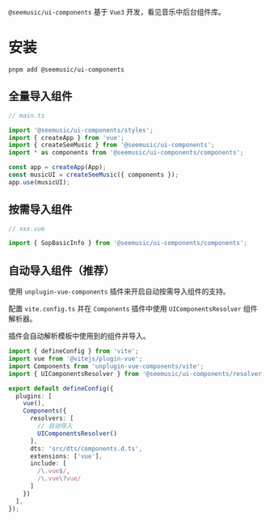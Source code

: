 
<Meta title="指南导读/快速上手" />

`@seemusic/ui-components` 基于 `Vue3` 开发，看见音乐中后台组件库。

# 安装

```
pnpm add @seemusic/ui-components
```

## 全量导入组件

```ts
// main.ts

import '@seemusic/ui-components/styles';
import { createApp } from 'vue';
import { createSeeMusic } from '@seemusic/ui-components';
import * as components from '@seemusic/ui-components/components';

const app = createApp(App);
const musicUI = createSeeMusic({ components });
app.use(musicUI);
```

## 按需导入组件

```ts
// xxx.vue

import { SopBasicInfo } from '@seemusic/ui-components/components';
```

## 自动导入组件（推荐）

使用 `unplugin-vue-components` 插件来开启自动按需导入组件的支持。

配置 `vite.config.ts` 并在 `Components` 插件中使用 `UIComponentsResolver` 组件解析器。

插件会自动解析模板中使用到的组件并导入。

```ts
import { defineConfig } from 'vite';
import vue from '@vitejs/plugin-vue';
import Components from 'unplugin-vue-components/vite';
import { UIComponentsResolver } from '@seemusic/ui-components/resolver';

export default defineConfig({
  plugins: [
    vue(),
    Components({
      resolvers: [
        // 自动导入
        UIComponentsResolver()
      ],
      dts: 'src/dts/components.d.ts',
      extensions: ['vue'],
      include: [
        /\.vue$/,
        /\.vue\?vue/
      ]
    })
  ],
});
```